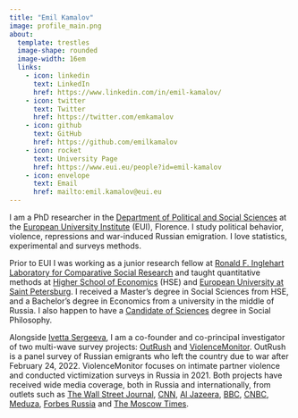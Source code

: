 ```yaml
---
title: "Emil Kamalov"
image: profile_main.png
about: 
  template: trestles
  image-shape: rounded
  image-width: 16em
  links:
    - icon: linkedin
      text: LinkedIn
      href: https://www.linkedin.com/in/emil-kamalov/
    - icon: twitter
      text: Twitter
      href: https://twitter.com/emkamalov
    - icon: github
      text: GitHub
      href: https://github.com/emilkamalov
    - icon: rocket
      text: University Page
      href: https://www.eui.eu/people?id=emil-kamalov
    - icon: envelope
      text: Email
      href: mailto:emil.kamalov@eui.eu
---
```


I am a PhD researcher in the [Department of Political and Social Sciences](https://www.eui.eu/en/academic-units/political-and-social-sciences) at the [European University Institute](https://www.eui.eu) (EUI), Florence. I study political behavior, violence, repressions and war-induced Russian emigration. I love statistics, experimental and surveys methods.

Prior to EUI I was working as a junior research fellow at [Ronald F. Inglehart Laboratory for Comparative Social Research](https://lcsr.hse.ru/en/) and taught quantitative methods at [Higher School of Economics](https://www.hse.ru/en/) (HSE) and [European University at Saint Petersburg](https://eusp.org/en). I received a Master's degree in Social Sciences from HSE, and a Bachelor's degree in Economics from a university in the middle of Russia. I also happen to have a [Candidate of Sciences](https://en.wikipedia.org/wiki/Candidate_of_Sciences) degree in Social Philosophy.

Alongside [Ivetta Sergeeva](https://www.eui.eu/people?id=ivetta-sergeeva), I am a co-founder and co-principal investigator of two multi-wave survey projects: [OutRush](https://outrush.io/eng) and [ViolenceMonitor](https://violencemonitor.org/). OutRush is a panel survey of Russian emigrants who left the country due to war after February 24, 2022. ViolenceMonitor focuses on intimate partner violence and conducted victimization surveys in Russia in 2021. Both projects have received wide media coverage, both in Russia and internationally, from outlets such as [The Wall Street Journal](https://www.wsj.com/articles/fleeing-putin-thousands-of-educated-russians-are-moving-abroad-11649583003), [CNN](https://edition.cnn.com/2022/12/28/europe/russian-opposition-ukraine-war-intl-cmd/index.html), [Al Jazeera](https://www.aljazeera.com/news/2022/4/18/why-white-collar-russians-flee-two), [BBC](https://www.bbc.com/russian/features-65686712), [CNBC](https://www.cnbc.com/2022/11/25/georgia-armenia-turkey-economies-boom-with-russian-wealth-migration.html), [Meduza](https://meduza.io/feature/2022/12/23/uehavshie-rossiyane-stali-bednee-no-zato-teper-bolshe-doveryayut-lyudyam-i-veryat-v-buduschee), [Forbes Russia](https://www.forbes.ru/forbes-woman/486866-ab-uz-slepki-kontrol-bolee-20-mln-rossian-stalkivalis-s-partnerskim-nasiliem?fbclid=IwAR0fhPrnwjVvDhSfNmFkEqGFkm4hZ7Obo-l43AkxMrDs3RK2mwwfB4M0jA4) and [The Moscow Times](https://www.moscowtimes.ru/2023/01/19/sotsialnii-portret-novoi-volni-rossiiskih-emigrantov-a31239).
